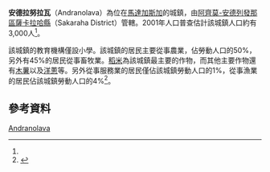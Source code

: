 {{Infobox settlement
|official_name = 安德拉努拉瓦
|other_name =
|native_name = Andranolava
|nickname =
|settlement_type = 
|motto =
|pushpin_map = Madagascar
|pushpin_label_position =bottom
|pushpin_map_caption =安德拉努拉瓦在馬達加斯加的位置
|pushpin_mapsize =180
|coordinates_region = MG
|subdivision_type = 國家
|subdivision_name = {{MAD}}
|subdivision_type1 = {{le|區 (馬達加斯加)|Regions of Madagascar|區}}
|subdivision_name1 = [[阿齊莫-安德列發那區|阿齊莫-安德列發那區]]
|subdivision_type2 = {{le|縣 (馬達加斯加)|Districts of Madagascar|縣}}
|subdivision_name2 = [[薩卡拉哈縣|薩卡拉哈縣]]
|population_as_of = 2001
|population_footnotes = <ref name="pop"/>
|population_total = 3000
|population_note =
|population_density_km2 =
|population_density_urban_sq_mi =
|population_blank1_title =民族
|population_blank1 = 
|population_blank2_title =宗教
|population_blank2 =
|timezone = [[東非時間|EAT]]
|utc_offset = +3
|timezone_DST = 
|utc_offset_DST = 
|coordinates_display = inline,title
|latd=22 |latm=39 |lats= |latNS=S
|longd=44|longm=41 |longs= |longEW=E
|elevation_footnotes=
|elevation_m = 558
|elevation_ft =
|blank1_name_sec2 = [[柯本气候分类法|氣候]]
|blank1_info_sec2 = 
}}

'''安德拉努拉瓦'''（Andranolava）為位在[[馬達加斯加|馬達加斯加]]的城鎮，由[[阿齊莫-安德列發那區|阿齊莫-安德列發那區]][[薩卡拉哈縣|薩卡拉哈縣]]（Sakaraha District）管轄。2001年人口普查估計該城鎮人口約有3,000人<ref name="pop"/>。

該城鎮的教育機構僅設小學。該城鎮的居民主要從事農業，佔勞動人口的50%，另外有45%的居民從事畜牧業。[[稻米|稻米]]為該城鎮最主要的作物，而其他主要作物還有[[木薯|木薯]]以及[[洋蔥|洋蔥]]等。另外從事服務業的居民僅佔該城鎮勞動人口的1%，從事漁業的居民佔該城鎮勞動人口的4%<ref name="pop">{{cite web | url=http://www.ilo.cornell.edu/ilo/data.html | title=ILO census data | publisher=[[Cornell_University|Cornell University]] | year=2002 | accessdate=2008-03-25 | archive-date=2008-07-05 | archive-url=https://web.archive.org/web/20080705124329/http://www.ilo.cornell.edu/ilo/data.html | dead-url=no }}</ref>。

== 參考資料 ==
{{reflist}}

{{阿齊莫-安德列發那區}}

[[Category:阿齊莫-安德列發那區聚居地|Andranolava]]

{{Madagascar-geo-stub}}
